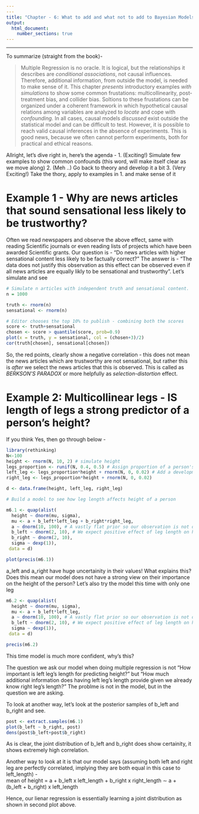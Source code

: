 ```yaml
---
---
title: "Chapter - 6: What to add and what not to add to Bayesian Models"
output: 
  html_document:
    number_sections: true
---
```

---

To summarize (straight from the book)- 

> Multiple Regression is no oracle. It is logical, but the relationships it describes are *conditional associations*, not causal influences. Therefore, additional information, from outside the model, is needed to make sense of it. This chapter *presents* introductory examples *with simulations* to show some common frustations: multicollinearity, post-treatment bias, and collider bias. Soltions to these frustations can be organized under a coherent framework in which hypothetical causal relations among variables are analyzed to *locate* and cope with *confounding*. In all cases, causal models *discussed* exist outside the statistical model and can be difficult to test. However, it is possible to reach valid causal inferences in the absence of experiments. This is good news, because we often cannot perform experiments, both for practical and ethical reasons. 


Allright, let's dive right in, here's the agenda - 
1. (Exciting!) Simulate few examples to show common confounds (this word, will make itself clear as we move along)
2. (Meh ..) Go back to theory and develop it a bit
3. (Very Exciting!) Take the thory, apply to examples in 1. and make sense of it


# Example 1 - Why are news articles that sound sensational less likely to be trustworthy?

Often we read newspapers and observe the above effect, same with reading Scientific journals or even reading lists of projects which have been awarded Scientific grants. Our question is - "Do news articles with higher sensational content less likely to be factually correct?" The answer is - "The data does not justify this observation as this effect can be observed even if all news articles are equally likly to be sensational and trustworthy". Let's simulate and see

```r
# Simulate n articles with independent truth and sensational content.
n = 1000

truth <- rnorm(n)
sensational <- rnorm(n)

# Editor chooses the top 10% to publish - combining both the scores
score <- truth+sensational
chosen <- score > quantile(score, prob=0.9)
plot(x = truth, y = sensational, col = (chosen+3)/2)
cor(truth[chosen], sensational[chosen])

```

So, the red points, clearly show a negative correlation - this does not mean the news articles which are trustworthy are not sensational, but rather this is *after* we select the news articles that this is observed. This is called as *BERKSON'S PARADOX* or more helpfully as *selection-distortion* effect.  


# Example 2: Multicollinear legs - IS length of legs a strong predictor of a person's height?

If you think Yes, then go through below -

```r
library(rethinking)
N<-100
height <- rnorm(N, 10, 2) # simulate height
legs_proportion <- runif(N, 0.4, 0.5) # Assign proportion of a person's leg length as from a uniform distribution
left_leg <- legs_proportion*height + rnorm(N, 0, 0.02) # Add a developmental process tweak to leg length of about 1/50th of the height
right_leg <- legs_proportion*height + rnorm(N, 0, 0.02)

d <- data.frame(height, left_leg, right_leg)

# Build a model to see how leg length affects height of a person

m6.1 <- quap(alist(
  height ~ dnorm(mu, sigma),
  mu <- a + b_left*left_leg + b_right*right_leg,
  a ~ dnorm(10, 100), # A vastly flat prior so our observation is not dented by choice of prior
  b_left ~ dnorm(2, 10), # We expect positive effect of leg length on height but not too sure about it's range
  b_right ~ dnorm(2, 10),
  sigma ~ dexp(1)),
 data = d)

plot(precis(m6.1))

```


a_left and a_right have huge uncertainity in their values! What explains this? Does this mean our model does not have a strong view on their importance on the height of the person? Let's also try the model this time with only one leg

```r
m6.2 <- quap(alist(
  height ~ dnorm(mu, sigma),
  mu <- a + b_left*left_leg,
  a ~ dnorm(10, 100), # A vastly flat prior so our observation is not dented by choice of prior
  b_left ~ dnorm(2, 10), # We expect positive effect of leg length on height but not too sure about it's range
  sigma ~ dexp(1)),
 data = d)

precis(m6.2)
```
This time model is much more confident, why's this? 

The question we ask our model when doing multiple regression is not "How important is left leg's length for predicting height?" but "How much additional information does having left leg's length provide given we already know right leg's length?" The problme is not in the model, but in the question we are asking.  

To look at another way, let's look at the posterior samples of b_left and b_right and see.


```r
post <- extract.samples(m6.1)
plot(b_left ~ b_right, post)
dens(post$b_left+post$b_right)
```

As is clear, the joint distribution of b_left and b_right does show certainity, it shows extremely high correlation. 


Another way to look at it is that our model says (assuming both left and right leg are perfectly correlated, implying they are both equal in this case to left_length) -   
mean of height = a + b_left x left_length + b_right x right_length $\sim$ a + (b_left + b_right) x left_length

Hence, our lienar regression is essentially learning a joint distribution as shown in second plot above.  